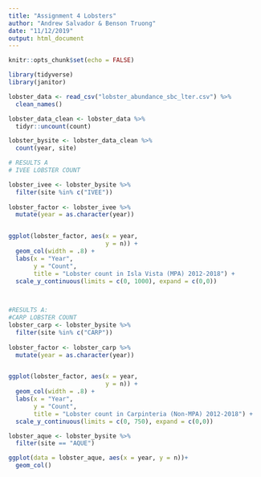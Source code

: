 ```yaml
---
title: "Assignment 4 Lobsters"
author: "Andrew Salvador & Benson Truong"
date: "11/12/2019"
output: html_document
---
```


```r
knitr::opts_chunk$set(echo = FALSE)
```


```r
library(tidyverse)
library(janitor)
```


```r
lobster_data <- read_csv("lobster_abundance_sbc_lter.csv") %>% 
  clean_names() 

lobster_data_clean <- lobster_data %>% 
  tidyr::uncount(count)

lobster_bysite <- lobster_data_clean %>% 
  count(year, site)

```



```r
# RESULTS A
# IVEE LOBSTER COUNT

lobster_ivee <- lobster_bysite %>% 
  filter(site %in% c("IVEE"))
  
lobster_factor <- lobster_ivee %>% 
  mutate(year = as.character(year)) 


ggplot(lobster_factor, aes(x = year,
                           y = n)) +
  geom_col(width = .8) +
  labs(x = "Year",
       y = "Count",
       title = "Lobster count in Isla Vista (MPA) 2012-2018") +
  scale_y_continuous(limits = c(0, 1000), expand = c(0,0)) 
  



```

  
```r
#RESULTS A:
#CARP LOBSTER COUNT
lobster_carp <- lobster_bysite %>% 
  filter(site %in% c("CARP"))
  
lobster_factor <- lobster_carp %>% 
  mutate(year = as.character(year)) 


ggplot(lobster_factor, aes(x = year,
                           y = n)) +
  geom_col(width = .8) +
  labs(x = "Year",
       y = "Count",
       title = "Lobster count in Carpinteria (Non-MPA) 2012-2018") +
  scale_y_continuous(limits = c(0, 750), expand = c(0,0)) 

```





























































































































































```r
lobster_aque <- lobster_bysite %>% 
  filter(site == "AQUE")

ggplot(data = lobster_aque, aes(x = year, y = n))+
  geom_col()

```


